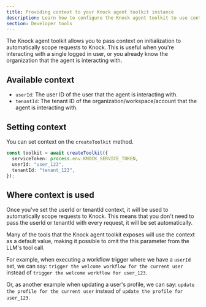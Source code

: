 ```yaml
---
title: Providing context to your Knock agent toolkit instance
description: Learn how to configure the Knock agent toolkit to use context to aid with tool calls in your AI agent workflows.
section: Developer tools
---
```


The Knock agent toolkit allows you to pass context on initialization to automatically scope requests to Knock. This is useful when you're interacting with a single logged in user, or you already know the organization that the agent is interacting with.

## Available context

- `userId`: The user ID of the user that the agent is interacting with.
- `tenantId`: The tenant ID of the organization/workspace/account that the agent is interacting with.

## Setting context

You can set context on the `createToolkit` method.

```typescript
const toolkit = await createToolkit({
  serviceToken: process.env.KNOCK_SERVICE_TOKEN,
  userId: "user_123",
  tenantId: "tenant_123",
});
```

## Where context is used

Once you've set the userId or tenantId context, it will be used to automatically scope requests to Knock. This means that you don't need to pass the userId or tenantId with every request, it will be set automatically.

Many of the tools that the Knock agent toolkit exposes will use the context as a default value, making it possible to omit the this parameter from the LLM's tool call.

For example, when executing a workflow trigger where we have a `userId` set, we can say: `trigger the welcome workflow for the current user` instead of `trigger the welcome workflow for user_123`.

Or, as another example when updating a user's profile, we can say: `update the profile for the current user` instead of `update the profile for user_123`.

